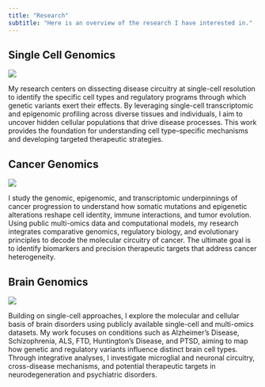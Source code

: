 ```yaml
---
title: "Research"
subtitle: "Here is an overview of the research I have interested in."
---
```


## Single Cell Genomics 

::: {.grid}

::: {.g-col-12 .g-col-md-2}
![](../files/research/single-cell-genomics.jpg)

:::

::: {.g-col-12 .g-col-md-10}

My research centers on dissecting disease circuitry at single-cell resolution to identify the specific cell types and regulatory programs through which genetic variants exert their effects. By leveraging single-cell transcriptomic and epigenomic profiling across diverse tissues and individuals, I aim to uncover hidden cellular populations that drive disease processes. This work provides the foundation for understanding cell type–specific mechanisms and developing targeted therapeutic strategies.

:::

:::


## Cancer Genomics 

::: {.grid} 

::: {.g-col-12 .g-col-md-2}
![](../files/research/cancer-genomics.jpg)

:::

::: {.g-col-12 .g-col-md-10}

I study the genomic, epigenomic, and transcriptomic underpinnings of cancer progression to understand how somatic mutations and epigenetic alterations reshape cell identity, immune interactions, and tumor evolution. Using public multi-omics data and computational models, my research integrates comparative genomics, regulatory biology, and evolutionary principles to decode the molecular circuitry of cancer. The ultimate goal is to identify biomarkers and precision therapeutic targets that address cancer heterogeneity.

:::

:::



## Brain Genomics 

::: {.grid} 

::: {.g-col-12 .g-col-md-2}
![](../files/research/brain-genomics.jpg)

:::

::: {.g-col-12 .g-col-md-10}

Building on single-cell approaches, I explore the molecular and cellular basis of brain disorders using publicly available single-cell and multi-omics datasets. My work focuses on conditions such as Alzheimer’s Disease, Schizophrenia, ALS, FTD, Huntington’s Disease, and PTSD, aiming to map how genetic and regulatory variants influence distinct brain cell types. Through integrative analyses, I investigate microglial and neuronal circuitry, cross-disease mechanisms, and potential therapeutic targets in neurodegeneration and psychiatric disorders.
:::

:::